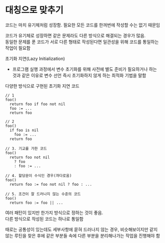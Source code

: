 # 대칭으로 맞추기

코드는 마치 유기체처럼 성장함. 필요한 모든 코드를 한꺼번에 작성할 수는 없기 때문임

코드가 유기체로 성장하면 같은 문제라도 다른 방식으로 해결되는 경우가 많음.  
동일한 문제를 푼 코드가 서로 다른 형태로 작성된다면 일관성을 위해 코드를 통일하는 작업이 필요함

초기화 지연(Lazy Initialization)

- 프로그램 실행 과정에서 변수 초기화를 위해 사전에 별도 준비가 필요하거나 하는 것과 같은 이유로 변수 선언 즉시 초기화하지 않게 하는 최적화 기법을 말함

다양한 방식으로 구현된 초기화 지연 코드

```
// 1
foo()
  return foo if foo not nil
  foo := ...
  return foo

// 2
foo()
  if foo is nil
    foo := ...
  return foo

// 3. 기교를 가한 코드
foo()
  return foo not nil
    ? foo
    : foo := ...

// 4. 할당문이 수식인 경우(까다로움)
foo()
  return foo := foo not nil ? foo : ...

// 5. 조건이 잘 드러나지 않는 수준의 코드
foo()
  return foo := foo || ...
```

여러 패턴이 있지만 한가지 방식으로 정하는 것이 좋음.  
다른 방식으로 작성된 코드는 하나로 통일함

때로는 공통성이 있는데도 세부사항에 묻혀 드러나지 않는 경우, 비슷해보이지만 같지 않는 루틴을 찾은 후에 같은 부분들 속에 다른 부분을 분리해나가는 작업을 진행해야 함
